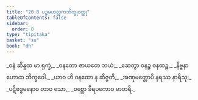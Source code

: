 ```yaml
---
title: "20.8 ပဉ္စမဟလ္လကဘိက္ခုဝတ္ထု"
tableOfContents: false
sidebar:
  order: 8
type: "tipitaka"
basket: "su"
book: "dh"
---
```



<DynamicBreadcrumb />

<Division number="283" book="dh" e="ch" v="18" p="54">

<Paragraph number="305" type="verses" book="dh">
_ဝနံ ဆိန္ဒထ မာ ရုက္ခံ,_  
_ဝနတော ဇာယတေ ဘယံ;_  
_ဆေတွာ ဝနဉ္စ ဝနထဉ္စ,_  
_နိဗ္ဗနာ ဟောထ ဘိက္ခဝေါ._  

</Paragraph>

</Division>
<Division number="284" book="dh" e="ch" v="18" p="54">

<Paragraph number="306" type="verses" book="dh">
_ယာဝ ဟိ ဝနထော န ဆိဇ္ဇတိ,_  
_အဏုမတ္တောပိ နရဿ နာရိသု;_  
_ပဋိဗဒ္ဓမနောဝ တာဝ သော,_  
_ဝစ္ဆော ခီရပကောဝ မာတရိ._
</Paragraph>
</Division>